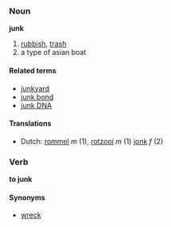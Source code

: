 ===Noun===
'''junk'''

# [[rubbish]], [[trash]]
# a type of asian boat

====Related terms====
*[[junkyard]]
*[[junk bond]]
*[[junk DNA]]

====Translations====
*Dutch: [[rommel]] ''m'' (1), [[rotzooi]] ''m'' (1) [[jonk]] ''f'' (2)

===Verb===
'''to junk'''

====Synonyms====
*[[wreck]]